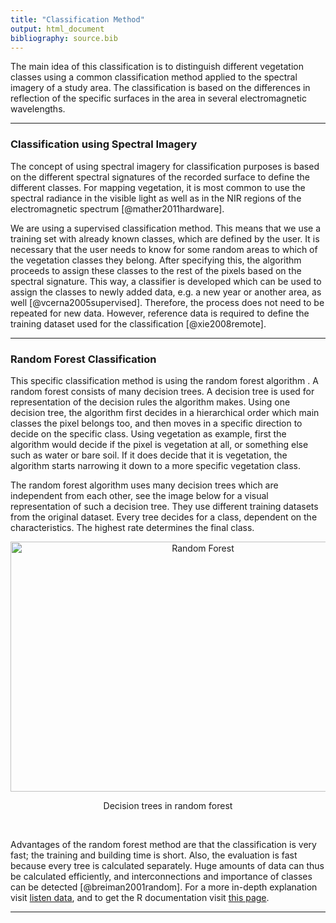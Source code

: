 ```yaml
---
title: "Classification Method"
output: html_document
bibliography: source.bib
---
```


The main idea of this classification is to distinguish different vegetation classes using a common classification method applied to the spectral imagery of a study area. The classification is based on the differences in reflection of the specific surfaces in the area in several electromagnetic wavelengths.

***
### Classification using Spectral Imagery
The concept of using spectral imagery for classification purposes is based on the different spectral signatures of the recorded surface to define the different classes. For mapping vegetation, it is most common to use the spectral radiance in the visible light as well as in the NIR regions of the electromagnetic spectrum [@mather2011hardware]. 

We are using a supervised classification method. This means that we use a training set with already known classes, which are defined by the user. It is necessary that the user needs to know for some random areas to which of the vegetation classes they belong. After specifying this, the algorithm proceeds to assign these classes to the rest of the pixels based on the spectral signature. This way, a classifier is developed which can be used to assign the classes to newly added data, e.g. a new year or another area, as well [@vcerna2005supervised]. Therefore, the process does not need to be repeated for new data. However, reference data is required to define the training dataset used for the classification [@xie2008remote].

***
### Random Forest Classification
This specific classification method is using the random forest algorithm . A random forest consists of many decision trees. A decision tree is used for representation of the decision rules the algorithm makes. Using one decision tree, the algorithm first decides in a hierarchical order which main classes the pixel belongs too, and then moves in a specific direction to decide on the specific class. Using vegetation as example, first the algorithm would decide if the pixel is vegetation at all, or something else such as water or bare soil. If it does decide that it is vegetation, the algorithm starts narrowing it down to a more specific vegetation class.

The random forest algorithm uses many decision trees which are independent from each other, see the image below for a visual representation of such a decision tree. They use different training datasets from the original dataset. Every tree decides for a class, dependent on the characteristics. The highest rate determines the final class.


<div class="figure">
<center><img src="figures/RandomForestPic.jpg" width="600" height="400" alt="Random Forest" />
<p class="caption">Decision trees in random forest</p>
</div></center>
<br>


Advantages of the random forest method are that the classification is very fast; the training and building time is short. Also, the evaluation is fast because every tree is calculated separately. Huge amounts of data can thus be calculated efficiently, and interconnections and importance of classes can be detected [@breiman2001random]. For a more in-depth explanation visit [listen data](http://www.listendata.com/2014/11/random-forest-with-r.html), and to get the R documentation visit [this page](https://cran.r-project.org/web/packages/randomForest/randomForest.pdf).

***